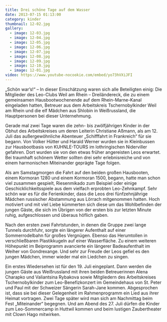 ```yaml
---
title: Drei schöne Tage auf dem Wasser
date: 2013-07-15 01:13:00
category: kinder
thumbnail: 12-02.jpg
gallery:
  - image: 12-03.jpg
  - image: 12-04.jpg
  - image: 12-05.jpg
  - image: 12-06.jpg
  - image: 12-07.jpg
  - image: 12-08.jpg
  - image: 12-09.jpg
  - image: 12-10.jpg
  - image: 12-01.jpg
video: https://www.youtube-nocookie.com/embed/yo73hVXiJFI
---
```


„Schön war’s!“ – In dieser Einschätzung waren sich alle Beteiligten einig: Die Mitglieder des Leo-Clubs Weil am Rhein – Dreiländereck, die zu einem gemeinsamen Hausbootwochenende auf dem Rhein-Marne-Kanal eingeladen hatten, Betreuer aus dem Arbeitskreis Tschernobylkinder Weil am Rhein und die elf Mädchen aus Shlobin in Weißrussland, die Hauptpersonen bei dieser Unternehmung.

Gerade mal zwei Tage waren die zehn- bis zwölfjährigen Kinder in der Obhut des Arbeitskreises um deren Leiterin Christiane Aßmann, als am 12. Juli das außergewöhnliche Abenteuer „Schifffahrt in Frankreich“ für sie begann. Von Volker Hütter und Harald Werner wurden sie in Kleinbussen zur Hausbootbasis von KUHNLE-TOURS im lothringischen Niderviller gefahren. Dort wurden sie von den etwas früher angereisten Leos erwartet. Bei traumhaft schönem Wetter sollten drei sehr erlebnisreiche und von einem harmonischen Miteinander geprägte Tage folgen.

Als am Samstagmorgen die Fahrt auf den beiden großen Hausbooten, einem Kormoran 1280 und einem Kormoran 1500, begann, hatte man schon viel zusammen gespielt, Riesenmikado zum Beispiel oder einige Geschicklichkeitsspiele aus dem vielfach erprobten Leo-Zehnkampf. Sehr schön war es für die Ferienkinder, dass die Leos drei fünfzehnjährige Mädchen russischer Abstammung aus Lörrach mitgenommen hatten. Hoch motiviert und mit viel Liebe kümmerten sich diese um das Wohlbefinden der jungen Gäste, die sich im Übrigen von der ersten bis zur letzten Minute ruhig, aufgeschlossen und überaus höflich gaben.

Nach den ersten zwei Fahrtstunden, in denen die Gruppe zwei lange Tunnels durchfuhr, sorgte ein längerer Aufenthalt auf einer Sommerrodelbahn für großes Vergnügen. Ebenso das Herumtollen in verschließbaren Plastikkugeln auf einer Wasserfläche. Zu einem weiteren Höhepunkt im Beiprogramm avancierte ein längerer Badeaufenthalt im Weiher von Gondrexange. Und sehr zur Freude der Leos gefiel es den jungen Mädchen, immer wieder mal ein Liedchen zu singen.

Ein erstes Wiedersehen ist für den 19. Juli eingeplant. Dann werden die jungen Gäste aus Weißrussland mit ihren beiden Betreuerinnen Alena Charapko und Valiantsina Rybakova sowie Mitgliedern des Arbeitskreises Tschernobylkinder zum Leo-Benefizkonzert im Gemeindehaus von St. Peter und Paul mit der Schweizer Sängerin Sarah-Jane kommen. Abgesprochen ist, dass sie bei dieser Gelegenheit im Rahmenprogramm ein Lied aus ihrer Heimat vortragen. Zwei Tage später wird man sich am Nachmittag beim Fest „Miteinander“ begegnen. Und am Abend des 27. Juli dürfen die Kinder zum Leo-Sommercamp in Huttwil kommen und beim lustigen Zaubertheater mit Clown Hago mitwirken.
